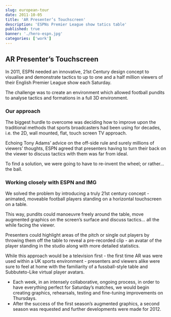 ```yaml
---
slug: european-tour
date: 2011-10-05
title: 'AR Presenter’s Touchscreen'
description: 'ESPNs Premier League show tatics table'
published: true
banner: './hero-espn.jpg'
categories: ['work']
---
```



## AR Presenter’s Touchscreen

In 2011, ESPN needed an innovative, 21st Century design concept to visualise and demonstrate tactics to up to one and a half million viewers of their English Premier League show each Saturday.

The challenge was to create an environment which allowed football pundits to analyse tactics and formations in a full 3D environment.

<Vimeo vimeoId="54402005" />

### Our approach

The biggest hurdle to overcome was deciding how to improve upon the traditional methods that sports broadcasters had been using for decades, i.e. the 2D, wall mounted, flat, touch screen TV approach.

Echoing Tony Adams’ advice on the off-side rule and surely millions of viewers’ thoughts, ESPN agreed that presenters having to turn their back on the viewer to discuss tactics with them was far from ideal.

To find a solution, we were going to have to re-invent the wheel; or rather... the ball.

<Vimeo vimeoId="54403650" />

### Working closely with ESPN and IMG
We solved the problem by introducing a truly 21st century concept - animated, moveable football players standing on a horizontal touchscreen on a table.

This way, pundits could manoeuvre freely around the table, move augmented graphics on the screen’s surface and discuss tactics... all the while facing the viewer.

Presenters could highlight areas of the pitch or single out players by throwing them off the table to reveal a pre-recorded clip - an avatar of the player standing in the studio along with more detailed statistics.

While this approach would be a television first - the first time AR was were used within a UK sports environment - presenters and viewers alike were sure to feel at home with the familiarity of a fussball-style table and Subbuteto-Like virtual player avatars.

- Each week, in an intensely collaborative, ongoing process, in order to have everything perfect for Saturday’s matches, we would begin creating graphics, rehearsals, testing and fine-tuning improvements on Thursdays.
- After the success of the first season’s augmented graphics, a second season was requested and further developments were made for 2012.